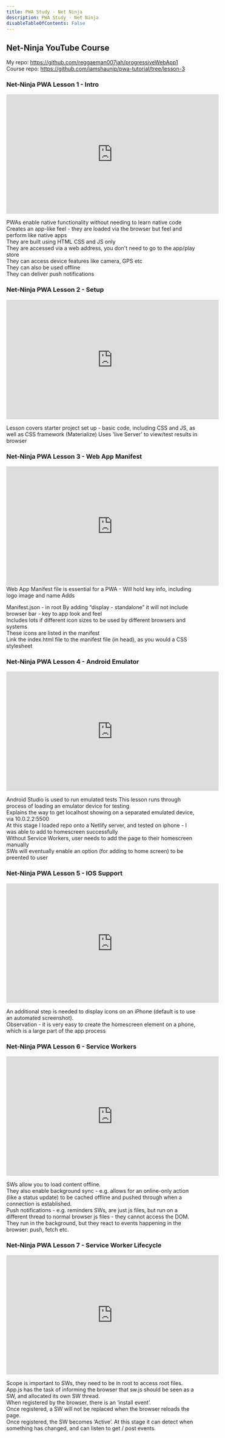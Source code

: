 ```yaml
---
title: PWA Study - Net Ninja
description: PWA Study - Net Ninja
disableTableOfContents: False
---
```


## Net-Ninja YouTube Course

My repo: https://github.com/reggaeman007jah/progressiveWebApp1  
Course repo: https://github.com/iamshaunjp/pwa-tutorial/tree/lesson-3

### Net-Ninja PWA Lesson 1 - Intro

<iframe
  width="560"
  height="315"
  src="https://www.youtube.com/embed/4XT23X0Fjfk"
  frameborder="0"
  allow="accelerometer; autoplay; clipboard-write; encrypted-media; gyroscope; picture-in-picture"
  allowfullscreen
></iframe>

PWAs enable native functionality without needing to learn native code  
Creates an app-like feel - they are loaded via the browser but feel and perform like native apps  
They are built using HTML CSS and JS only  
They are accessed via a web address, you don't need to go to the app/play store  
They can access device features like camera, GPS etc  
They can also be used offline  
They can deliver push notifications

### Net-Ninja PWA Lesson 2 - Setup

<iframe
  width="560"
  height="315"
  src="https://www.youtube.com/embed/JQaL5YiSuqE"
  frameborder="0"
  allow="accelerometer; autoplay; clipboard-write; encrypted-media; gyroscope; picture-in-picture"
  allowfullscreen
></iframe>

Lesson covers starter project set up - basic code, including CSS and JS, as well
as CSS framework (Materialize) Uses 'live Server' to view/test results in
browser

### Net-Ninja PWA Lesson 3 - Web App Manifest

<iframe
  width="560"
  height="315"
  src="https://www.youtube.com/embed/AlEdGOLhuM8"
  frameborder="0"
  allow="accelerometer; autoplay; clipboard-write; encrypted-media; gyroscope; picture-in-picture"
  allowfullscreen
></iframe>
Web App Manifest file is essential for a PWA - Will hold key info, including
logo image and name Adds

Manifest.json - in root By adding “display - standalone” it will not include browser bar - key to app look and feel  
Includes lots if different icon sizes to be used by different browsers and systems  
These icons are listed in the manifest  
Link the index.html file to the manifest file (in head), as you would a CSS stylesheet

### Net-Ninja PWA Lesson 4 - Android Emulator

<iframe
  width="560"
  height="315"
  src="https://www.youtube.com/embed/1VVKhnHNBeQ"
  frameborder="0"
  allow="accelerometer; autoplay; clipboard-write; encrypted-media; gyroscope; picture-in-picture"
  allowfullscreen
></iframe>

Android Studio is used to run emulated tests This lesson runs through process of
loading an emulator device for testing  
Explains the way to get localhost showing
on a separated emulated device, via 10.0.2.2:5500  
At this stage I loaded repo
onto a Netlify server, and tested on iphone - I was able to add to homescreen
successfully  
Without Service Workers, user needs to add the page to their
homescreen manually  
SWs will eventually enable an option (for adding to home
screen) to be preented to user

### Net-Ninja PWA Lesson 5 - IOS Support

<iframe
  width="560"
  height="315"
  src="https://www.youtube.com/embed/jy6hX48pRHw"
  frameborder="0"
  allow="accelerometer; autoplay; clipboard-write; encrypted-media; gyroscope; picture-in-picture"
  allowfullscreen
></iframe>

An additional step is needed to display icons on an iPhone (default is to use an
automated screenshot).  
Observation - it is very easy to create the homescreen
element on a phone, which is a large part of the app process

### Net-Ninja PWA Lesson 6 - Service Workers

<iframe
  width="560"
  height="315"
  src="https://www.youtube.com/embed/jy6hX48pRHw"
  frameborder="0"
  allow="accelerometer; autoplay; clipboard-write; encrypted-media; gyroscope; picture-in-picture"
  allowfullscreen
></iframe>

SWs allow you to load content offline.  
They also enable background sync - e.g. allows for an online-only action (like a status update) to be cached offline and
pushed through when a connection is established.  
Push notifications - e.g. reminders SWs, are just js files, but run on a different thread to normal browser
js files - they cannot access the DOM.  
They run in the background, but they react to events happening in the browser: push, fetch etc.

### Net-Ninja PWA Lesson 7 - Service Worker Lifecycle

<iframe
  width="560"
  height="315"
  src="https://www.youtube.com/embed/NhQfvZoRb2Q"
  frameborder="0"
  allow="accelerometer; autoplay; clipboard-write; encrypted-media; gyroscope; picture-in-picture"
  allowfullscreen
></iframe>

Scope is important to SWs, they need to be in root to access root files.  
App.js has the task of informing the browser that sw.js should be seen as a SW, and
allocated its own SW thread.  
When registered by the browser, there is an
‘install event’.  
Once registered, a SW will not be replaced when the browser
reloads the page.  
Once registered, the SW becomes ‘Active’. At this stage it can detect when something has changed, and can listen to get / post events.
